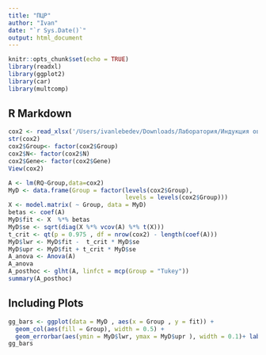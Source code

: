 ```yaml
---
title: "ПЦР"
author: "Ivan"
date: "`r Sys.Date()`"
output: html_document
---
```


```r
knitr::opts_chunk$set(echo = TRUE)
library(readxl)
library(ggplot2)
library(car)
library(multcomp)
```

## R Markdown

```r
cox2 <- read_xlsx('/Users/ivanlebedev/Downloads/Лаборатория/Индукция овуляции 2023/ПЦР индукция овуляции.06.23.xlsx', sheet = 5, col_names = TRUE)
str(cox2)
cox2$Group<- factor(cox2$Group)
cox2$N<- factor(cox2$N)
cox2$Gene<- factor(cox2$Gene)
View(cox2)

A <- lm(RQ~Group,data=cox2)
MyD <- data.frame(Group = factor(levels(cox2$Group),
                                 levels = levels(cox2$Group)))
X <- model.matrix( ~ Group, data = MyD)
betas <- coef(A)
MyD$fit <- X  %*% betas
MyD$se <- sqrt(diag(X %*% vcov(A) %*% t(X)))
t_crit <- qt(p = 0.975 , df = nrow(cox2) - length(coef(A)))
MyD$lwr <- MyD$fit -  t_crit * MyD$se
MyD$upr <- MyD$fit + t_crit * MyD$se
A_anova <- Anova(A)
A_anova
A_posthoc <- glht(A, linfct = mcp(Group = "Tukey"))
summary(A_posthoc)
```

## Including Plots

```r
gg_bars <- ggplot(data = MyD , aes(x = Group , y = fit)) +
  geom_col(aes(fill = Group), width = 0.5) +
  geom_errorbar(aes(ymin = MyD$lwr, ymax = MyD$upr ), width = 0.1)+ labs(x = "Group", y = "RQ", title = "Cox2")
gg_bars
```

